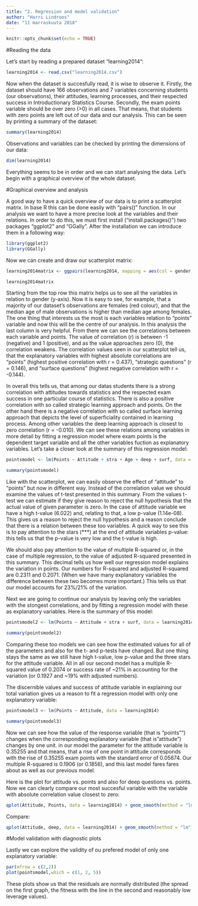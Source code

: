 ```yaml
---
title: "2. Regression and model validation"
author: "Harri Lindroos"
date: "11 marraskuuta 2018"
---
```

```r
knitr::opts_chunk$set(echo = TRUE)
```


#Reading the data


Let's start by reading a prepared dataset "learning2014":

```r
learning2014 <- read.csv("learning2014.csv")
```

Now when the dataset is succesfully read, it is wise to observe it. Firstly, the dataset should have 166 observations and 7 variables concerning students (our observations), their attitudes, learning processes, and their respected success in Introductionary Statistics Course. Secondly, the exam points variable should be over zero (>0) in all cases. That means, that students with zero points are left out of our data and our analysis. This can be seen by printing a summary of the dataset:

```r
summary(learning2014)
```

Observations and variables can be checked by printing the dimensions of our data:

```r
dim(learning2014)
```

Everything seems to be in order and we can start analysing the data. Let's begin with a graphical overview of the whole dataset. 



#Graphical overview and analysis

A good way to have a quick overview of our data is to print a scatterplot matrix. In base R this can be done easily with "pairs()" function. In our analysis we want to have a more precise look at the variables and their relations. In order to do this, we must first install ("install.packages()") two packages "ggplot2" and "GGally". After the installation we can introduce them in a following way:

```r
library(ggplot2)
library(GGally)
```
Now we can create and draw our scatterplot matrix:

```r
learning2014matrix <- ggpairs(learning2014, mapping = aes(col = gender, alpha = 0.3), lower = list(combo = wrap("facethist", bins = 20)))

learning2014matrix
```

Starting from the top row this matrix helps us to see all the variables in relation to gender (y-axis). Now it is easy to see, for example, that a majority of our dataset's observations are females (red colour), and that the median age of male observations is higher than median age among females. The one thing that interests us the most is each variables relation to "points" variable and now this will be the centre of our analysis. In this analysis the last column is very helpful. From there we can see the correlations between each variable and points. The value of correlation (r) is between -1 (negative) and 1 (positive), and as the value approaches zero (0), the correlation weakens. The correlation values seen in our scatterplot tell us, that the explanatory variables with highest absolute correlations are "points" (highest positive correlation with r = 0.437), "strategic questions" (r = 0.146), and "surface questions" (highest negative correlation with r = -0.144).

In overall this tells us, that among our datas students there is a strong correlation with attitudes towards statistics and the respected exam success in one particular course of statistics. There is also a positive correlation with so called strategic learning approach and points. On the other hand there is a negative correlation with so called surface learning approach that depicts the level of superficiality contained in learning process. Among other variables the deep learning approach is closest to zero correlation (r = -0.010). We can see these relations among variables in more detail by fitting a regression model where exam points is the dependent target variable and all the other variables fuction as explanatory variables. Let's take a closer look at the summary of this regression model:

```r
pointsmodel <- lm(Points ~ Attitude + stra + Age + deep + surf, data = learning2014)

summary(pointsmodel)
```

Like with the scatterplot, we can easily observe the effect of "attitude" to "points" but now in different way. Instead of the correlation value we should examine the values of t-test presented in this summary. From the values t-test we can estimate if they give reason to reject the null hypothesis that the actual value of given parameter is zero. In the case of attitude variable we have a high t-value (6.022) and, relating to that, a low p-value (1.14e-08). This gives us a reason to reject the null hypothesis and a reason conclude that there is a relation between these too variables. A quick way to see this is to pay attention to the stars (***) at the end of attitude variables p-value: this tells us that the p-value is very low and the t-value is high.

We should also pay attention to the value of multiple R-squared or, in the case of multiple regression, to the value of adjusted R-squared presented in this summary. This decimal tells us how well our regression model explains the variation in points. Our numbers for R-squared and adjusted R-squared are 0.2311 and 0.2071. (When we have many explanatory variables the difference between these two becomes more important.) This tells us that our model accounts for 23%/21% of the variation.

Next we are going to continue our analysis by leaving only the variables with the stongest correlations, and by fitting a regression model with these as explanatory variables. Here is the summary of this model:

```r
pointsmodel2 <- lm(Points ~ Attitude + stra + surf, data = learning2014)

summary(pointsmodel2)
```

Comparing these too models we can see how the estimated values for all of the parameters and also for the t- and p-tests have changed. But one thing stays the same as we still have high t-value, low p-value and the three stars for the attitude variable. All in all our second model has a multiple R-squared value of 0.2074 or success rate of ~21% in accounting for the variation (or 0.1927 and ~19% with adjusted numbers).

The discernible values and success of attitude variable in explaining our total variation gives us a reason to fit a regression model with only one explanatory variable:

```r
pointsmodel3 <- lm(Points ~ Attitude, data = learning2014)

summary(pointsmodel3)
```

Now we can see how the value of the response variable (that is "points"") changes when  the  corresponding  explanatory  variable (that is "attitude")  changes  by one unit. in our model the parameter for the attitude variable is 0.35255 and that means, that a rise of one point in attitude corresponds with the rise of 0.35255 exam points with the standard error of 0.05674. Our multiple R-squared is 0.1906 (or 0.1856), and this last model fares fares about as well as our previous model.

Here is the plot for attitude vs. points and also for deep questions vs. points. Now we can clearly compare our most succesful variable with the variable with absolute correlation value closest to zero:


```r
qplot(Attitude, Points, data = learning2014) + geom_smooth(method = "lm")

```

Compare:

```r
qplot(Attitude, deep, data = learning2014) + geom_smooth(method = "lm")
```



#Model validation with diagnostic plots

Lastly we can explore the validity of ou prefered model of only one explanatory variable:

```r
par(mfrow = c(2,2))
plot(pointsmodel,which = c(1, 2, 5))
```

These plots show us that the residuals are normally distributed (the spread on the first graph, the fitness with the line in the second and reasonably low leverage values).


